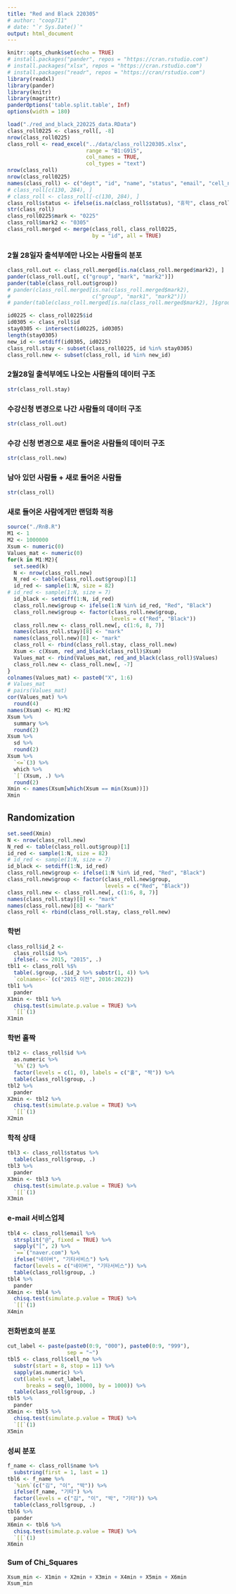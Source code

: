 ```yaml
---
title: "Red and Black 220305"
# author: "coop711"
# date: "`r Sys.Date()`"
output: html_document
---
```


```r
knitr::opts_chunk$set(echo = TRUE)
# install.packages("pander", repos = "https://cran.rstudio.com")
# install.packages("xlsx", repos = "https://cran.rstudio.com")
# install.packages("readr", repos = "https://cran/rstudio.com")
library(readxl)
library(pander)
library(knitr)
library(magrittr)
panderOptions('table.split.table', Inf)
options(width = 180)
```

<!--
### Data
-->

```r
load("./red_and_black_220225_data.RData")
class_roll0225 <- class_roll[, -8]
nrow(class_roll0225)
class_roll <- read_excel("../data/class_roll220305.xlsx",
                         range = "B1:G915",
                         col_names = TRUE,
                         col_types = "text")
nrow(class_roll)
nrow(class_roll0225)
names(class_roll) <- c("dept", "id", "name", "status", "email", "cell_no")
# class_roll[c(130, 284), ]
# class_roll <- class_roll[-c(130, 284), ]
class_roll$status <- ifelse(is.na(class_roll$status), "휴학", class_roll$status)
str(class_roll)
class_roll0225$mark <- "0225"
class_roll$mark2 <- "0305"
class_roll.merged <- merge(class_roll, class_roll0225, 
                           by = "id", all = TRUE)
```

<!--
### 8월 29일자 출석부와 9월 4일자 출석부 통합 결과

```r
nrow(class_roll.merged)
pander(class_roll.merged[, c("group", "mark1", "mark2")])
```
-->

### 2월 28일자 출석부에만 나오는 사람들의 분포

```r
class_roll.out <- class_roll.merged[is.na(class_roll.merged$mark2), ]
pander(class_roll.out[, c("group", "mark", "mark2")])
pander(table(class_roll.out$group))
# pander(class_roll.merged[is.na(class_roll.merged$mark2), 
#                          c("group", "mark1", "mark2")])
# pander(table(class_roll.merged[is.na(class_roll.merged$mark2), ]$group))
```

```r
id0225 <- class_roll0225$id
id0305 <- class_roll$id
stay0305 <- intersect(id0225, id0305)
length(stay0305)
new_id <- setdiff(id0305, id0225)
class_roll.stay <- subset(class_roll0225, id %in% stay0305)
class_roll.new <- subset(class_roll, id %in% new_id)
```

### 2월28일 출석부에도 나오는 사람들의 데이터 구조

```r
str(class_roll.stay)
```

### 수강신청 변경으로 나간 사람들의 데이터 구조

```r
str(class_roll.out)
```

### 수강 신청 변경으로 새로 들어온 사람들의 데이터 구조

```r
str(class_roll.new)
```

### 남아 있던 사람들 + 새로 들어온 사람들

```r
str(class_roll)
```

### 새로 들어온 사람에게만 랜덤화 적용

```r
source("./RnB.R")
M1 <- 1
M2 <- 1000000
Xsum <- numeric(0)
Values_mat <- numeric(0)
for(k in M1:M2){
  set.seed(k)
  N <- nrow(class_roll.new) 
  N_red <- table(class_roll.out$group)[1]
  id_red <- sample(1:N, size = 82)
# id_red <- sample(1:N, size = 7)
  id_black <- setdiff(1:N, id_red)
  class_roll.new$group <- ifelse(1:N %in% id_red, "Red", "Black")
  class_roll.new$group <- factor(class_roll.new$group, 
                                 levels = c("Red", "Black"))
  class_roll.new <- class_roll.new[, c(1:6, 8, 7)]
  names(class_roll.stay)[8] <- "mark"
  names(class_roll.new)[8] <- "mark"
  class_roll <- rbind(class_roll.stay, class_roll.new)
  Xsum <- c(Xsum, red_and_black(class_roll)$Xsum)
  Values_mat <- rbind(Values_mat, red_and_black(class_roll)$Values)
  class_roll.new <- class_roll.new[, -7]
}
colnames(Values_mat) <- paste0("X", 1:6)
# Values_mat
# pairs(Values_mat)
cor(Values_mat) %>%
  round(4)
names(Xsum) <- M1:M2
Xsum %>%
  summary %>%
  round(2) 
Xsum %>%
  sd %>%
  round(2)
Xsum %>%
  `<=`(3) %>%
  which %>%
  `[`(Xsum, .) %>%
  round(2)
Xmin <- names(Xsum[which(Xsum == min(Xsum))])
Xmin
```

## Randomization

```r
set.seed(Xmin)
N <- nrow(class_roll.new) 
N_red <- table(class_roll.out$group)[1]
id_red <- sample(1:N, size = 82)
# id_red <- sample(1:N, size = 7)
id_black <- setdiff(1:N, id_red)
class_roll.new$group <- ifelse(1:N %in% id_red, "Red", "Black")
class_roll.new$group <- factor(class_roll.new$group, 
                               levels = c("Red", "Black"))
class_roll.new <- class_roll.new[, c(1:6, 8, 7)]
names(class_roll.stay)[8] <- "mark"
names(class_roll.new)[8] <- "mark"
class_roll <- rbind(class_roll.stay, class_roll.new)
```

### 학번

```r
class_roll$id_2 <-
  class_roll$id %>%
  ifelse(. <= 2015, "2015", .)
tbl1 <- class_roll %$%
  table(.$group, .$id_2 %>% substr(1, 4)) %>%
  `colnames<-`(c("2015 이전", 2016:2022)) 
tbl1 %>%
  pander
X1min <- tbl1 %>%
  chisq.test(simulate.p.value = TRUE) %>%
  `[[`(1)
X1min
```

### 학번 홀짝

```r
tbl2 <- class_roll$id %>%
  as.numeric %>%
  `%%`(2) %>%
  factor(levels = c(1, 0), labels = c("홀", "짝")) %>%
  table(class_roll$group, .) 
tbl2 %>%
  pander
X2min <- tbl2 %>%
  chisq.test(simulate.p.value = TRUE) %>%
  `[[`(1)
X2min
```

### 학적 상태

```r
tbl3 <- class_roll$status %>%
  table(class_roll$group, .) 
tbl3 %>%
  pander
X3min <- tbl3 %>%
  chisq.test(simulate.p.value = TRUE) %>%
  `[[`(1)
X3min
```

### e-mail 서비스업체

```r
tbl4 <- class_roll$email %>%
  strsplit("@", fixed = TRUE) %>%
  sapply("[", 2) %>%
  `==`("naver.com") %>%
  ifelse("네이버", "기타서비스") %>%
  factor(levels = c("네이버", "기타서비스")) %>%
  table(class_roll$group, .) 
tbl4 %>%
  pander
X4min <- tbl4 %>%
  chisq.test(simulate.p.value = TRUE) %>%
  `[[`(1)
X4min
```

### 전화번호의 분포

```r
cut_label <- paste(paste0(0:9, "000"), paste0(0:9, "999"), 
                   sep = "~")
tbl5 <- class_roll$cell_no %>%
  substr(start = 8, stop = 11) %>%
  sapply(as.numeric) %>%
  cut(labels = cut_label, 
      breaks = seq(0, 10000, by = 1000)) %>%
  table(class_roll$group, .) 
tbl5 %>%
  pander
X5min <- tbl5 %>%
  chisq.test(simulate.p.value = TRUE) %>%
  `[[`(1)
X5min
```

### 성씨 분포

```r
f_name <- class_roll$name %>%
  substring(first = 1, last = 1) 
tbl6 <- f_name %>%
  `%in%`(c("김", "이", "박")) %>%
  ifelse(f_name, "기타") %>%
  factor(levels = c("김", "이", "박", "기타")) %>%
  table(class_roll$group, .) 
tbl6 %>%
  pander
X6min <- tbl6 %>%
  chisq.test(simulate.p.value = TRUE) %>%
  `[[`(1)
X6min
```

### Sum of Chi_Squares

```r
Xsum_min <- X1min + X2min + X3min + X4min + X5min + X6min
Xsum_min
```


<!--
### 전체 출석부

```r
class_roll %$%
  order(.$name) %>%
  class_roll[., c("id", "name", "group")] %>%
  pander(caption = "가나다순", row.names = FALSE)
```

<P style="page-break-before:always">

```r
class_roll %$%
  order(.$group, .$name) %>%
  class_roll[., c("group", "id", "name")] %>%
  subset(.$group == "Red", select = c("id", "name")) %>%
  pander(caption = "Red")
class_roll %$%
  order(.$group, .$name) %>%
  class_roll[., c("group", "id", "name")] %>%
  subset(.$group == "Black", select = c("id", "name")) %>%
  pander(caption = "Black")
```

<P style="page-break-before:always">

```r
class_roll %>%
  `[`(.$id %>% order, c("id", "group")) %>%
  saveRDS(file = "./class_id_group220305.RDS")
save.image("./red_and_black_220305_data.RData")
```
-->